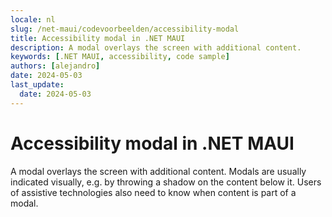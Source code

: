 ```yaml
---
locale: nl
slug: /net-maui/codevoorbeelden/accessibility-modal
title: Accessibility modal in .NET MAUI
description: A modal overlays the screen with additional content.
keywords: [.NET MAUI, accessibility, code sample]
authors: [alejandro]
date: 2024-05-03
last_update:
  date: 2024-05-03
---
```


# Accessibility modal in .NET MAUI

A modal overlays the screen with additional content. Modals are usually indicated visually, e.g. by throwing a shadow on the content below it. Users of assistive technologies also need to know when content is part of a modal.

<CodeSample id="accessibility-modal" platform="net-maui" locale="en"/>
